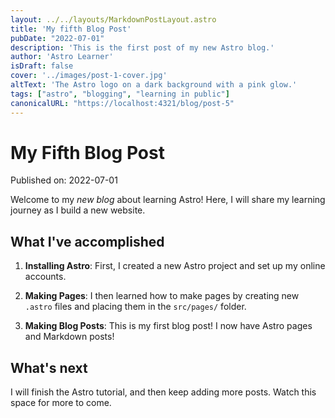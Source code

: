 ```yaml
---
layout: ../../layouts/MarkdownPostLayout.astro
title: 'My fifth Blog Post'
pubDate: "2022-07-01"
description: 'This is the first post of my new Astro blog.'
author: 'Astro Learner'
isDraft: false
cover: '../images/post-1-cover.jpg'
altText: 'The Astro logo on a dark background with a pink glow.'
tags: ["astro", "blogging", "learning in public"]
canonicalURL: "https://localhost:4321/blog/post-5"
---
```


# My Fifth Blog Post

Published on: 2022-07-01

Welcome to my _new blog_ about learning Astro! Here, I will share my learning journey as I build a new website.

## What I've accomplished

1. **Installing Astro**: First, I created a new Astro project and set up my online accounts.

2. **Making Pages**: I then learned how to make pages by creating new `.astro` files and placing them in the `src/pages/` folder.

3. **Making Blog Posts**: This is my first blog post! I now have Astro pages and Markdown posts!

## What's next

I will finish the Astro tutorial, and then keep adding more posts. Watch this space for more to come.